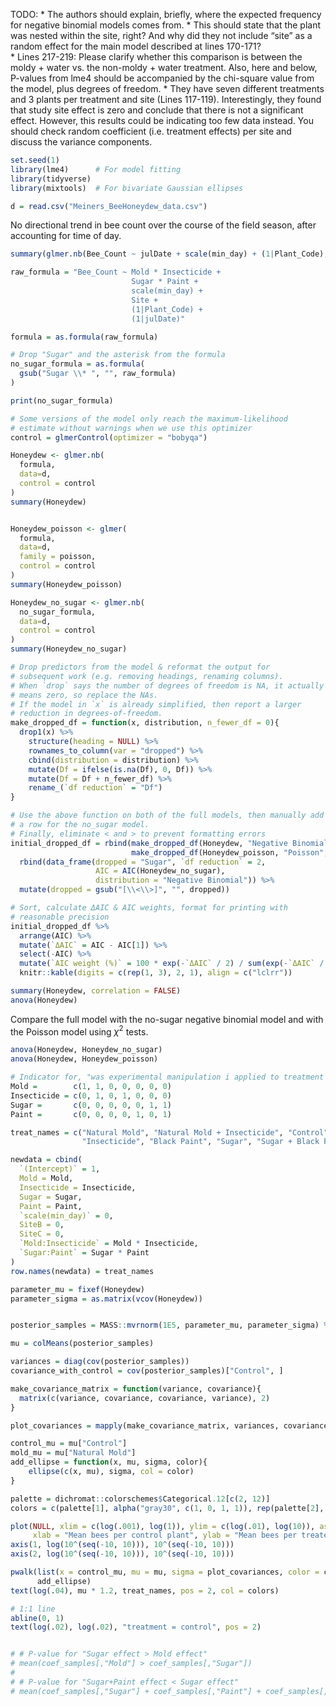 TODO:
* The authors should explain, briefly, where the expected frequency for negative binomial models comes from.
* This should state that the plant was nested within the site, right? And why did they not include "site" as a random effect for the main model described at lines 170-171?  
* Lines 217-219: Please clarify whether this comparison is between the moldy + water vs. the non-moldy + water treatment. Also, here and below, P-values from lme4 should be accompanied by the chi-square value from the model, plus degrees of freedom.
* They have seven different treatments and 3 plants per treatment and site (Lines 117-119). Interestingly, they found that study site effect is zero and conclude that there is not a significant effect. However, this results could be indicating too few data instead. You should check random coefficient (i.e. treatment effects) per site and discuss the variance components.

```r
set.seed(1)
library(lme4)      # For model fitting
library(tidyverse)
library(mixtools)  # For bivariate Gaussian ellipses

d = read.csv("Meiners_BeeHoneydew_data.csv")
```


No directional trend in bee count over the course of the field season, after
accounting for time of day.
```r
summary(glmer.nb(Bee_Count ~ julDate + scale(min_day) + (1|Plant_Code), data = d))
```


```r
raw_formula = "Bee_Count ~ Mold * Insecticide + 
                           Sugar * Paint + 
                           scale(min_day) + 
                           Site +
                           (1|Plant_Code) + 
                           (1|julDate)"

formula = as.formula(raw_formula)

# Drop "Sugar" and the asterisk from the formula
no_sugar_formula = as.formula(
  gsub("Sugar \\* ", "", raw_formula)
)

print(no_sugar_formula)
```


```r
# Some versions of the model only reach the maximum-likelihood
# estimate without warnings when we use this optimizer
control = glmerControl(optimizer = "bobyqa")

Honeydew <- glmer.nb(
  formula,
  data=d,
  control = control
)
summary(Honeydew)


Honeydew_poisson <- glmer(
  formula,
  data=d,
  family = poisson,
  control = control
)
summary(Honeydew_poisson)

Honeydew_no_sugar <- glmer.nb(
  no_sugar_formula,
  data=d,
  control = control
)
summary(Honeydew_no_sugar)
```

```r
# Drop predictors from the model & reformat the output for
# subsequent work (e.g. removing headings, renaming columns).
# When `drop` says the number of degrees of freedom is NA, it actually 
# means zero, so replace the NAs.
# If the model in `x` is already simplified, then report a larger
# reduction in degrees-of-freedom.
make_dropped_df = function(x, distribution, n_fewer_df = 0){
  drop1(x) %>% 
    structure(heading = NULL) %>% 
    rownames_to_column(var = "dropped") %>% 
    cbind(distribution = distribution) %>% 
    mutate(Df = ifelse(is.na(Df), 0, Df)) %>% 
    mutate(Df = Df + n_fewer_df) %>% 
    rename_(`df reduction` = "Df")
}

# Use the above function on both of the full models, then manually add
# a row for the no_sugar model.
# Finally, eliminate < and > to prevent formatting errors
initial_dropped_df = rbind(make_dropped_df(Honeydew, "Negative Binomial", 0), 
                           make_dropped_df(Honeydew_poisson, "Poisson", 1)) %>% 
  rbind(data_frame(dropped = "Sugar", `df reduction` = 2, 
                   AIC = AIC(Honeydew_no_sugar), 
                   distribution = "Negative Binomial")) %>% 
  mutate(dropped = gsub("[\\<\\>]", "", dropped))

# Sort, calculate ΔAIC & AIC weights, format for printing with 
# reasonable precision
initial_dropped_df %>% 
  arrange(AIC) %>% 
  mutate(`ΔAIC` = AIC - AIC[1]) %>% 
  select(-AIC) %>% 
  mutate(`AIC weight (%)` = 100 * exp(-`ΔAIC` / 2) / sum(exp(-`ΔAIC` / 2))) %>% 
  knitr::kable(digits = c(rep(1, 3), 2, 1), align = c("lclrr"))
```


```r
summary(Honeydew, correlation = FALSE)
anova(Honeydew)
```

Compare the full model with the no-sugar negative binomial model and with the
Poisson model using $\chi^2$ tests. 
```r
anova(Honeydew, Honeydew_no_sugar)
anova(Honeydew, Honeydew_poisson)
```

```r


# Indicator for, "was experimental manipulation i applied to treatment j?""
Mold =        c(1, 1, 0, 0, 0, 0, 0)
Insecticide = c(0, 1, 0, 1, 0, 0, 0)
Sugar =       c(0, 0, 0, 0, 0, 1, 1)
Paint =       c(0, 0, 0, 0, 1, 0, 1)

treat_names = c("Natural Mold", "Natural Mold + Insecticide", "Control", 
                "Insecticide", "Black Paint", "Sugar", "Sugar + Black Paint")

newdata = cbind(
  `(Intercept)` = 1,
  Mold = Mold,
  Insecticide = Insecticide,
  Sugar = Sugar,
  Paint = Paint,
  `scale(min_day)` = 0,
  SiteB = 0,
  SiteC = 0,
  `Mold:Insecticide` = Mold * Insecticide,
  `Sugar:Paint` = Sugar * Paint
)
row.names(newdata) = treat_names

parameter_mu = fixef(Honeydew)
parameter_sigma = as.matrix(vcov(Honeydew))


posterior_samples = MASS::mvrnorm(1E5, parameter_mu, parameter_sigma) %*% t(newdata)

mu = colMeans(posterior_samples)

variances = diag(cov(posterior_samples))
covariance_with_control = cov(posterior_samples)["Control", ]

make_covariance_matrix = function(variance, covariance){
  matrix(c(variance, covariance, covariance, variance), 2)
}

plot_covariances = mapply(make_covariance_matrix, variances, covariance_with_control, SIMPLIFY = FALSE)

control_mu = mu["Control"]
mold_mu = mu["Natural Mold"]
add_ellipse = function(x, mu, sigma, color){
    ellipse(c(x, mu), sigma, col = color)
}

palette = dichromat::colorschemes$Categorical.12[c(2, 12)]
colors = c(palette[1], alpha("gray30", c(1, 0, 1, 1)), rep(palette[2], 2))

plot(NULL, xlim = c(log(.001), log(1)), ylim = c(log(.01), log(10)), asp = 1, axes = FALSE,
     xlab = "Mean bees per control plant", ylab = "Mean bees per treated plant", xaxs = "i", yaxs = "i")
axis(1, log(10^(seq(-10, 10))), 10^(seq(-10, 10)))
axis(2, log(10^(seq(-10, 10))), 10^(seq(-10, 10)))

pwalk(list(x = control_mu, mu = mu, sigma = plot_covariances, color = colors),
      add_ellipse)
text(log(.04), mu * 1.2, treat_names, pos = 2, col = colors)

# 1:1 line
abline(0, 1)
text(log(.02), log(.02), "treatment = control", pos = 2)


# # P-value for "Sugar effect > Mold effect"
# mean(coef_samples[,"Mold"] > coef_samples[,"Sugar"])
# 
# # P-value for "Sugar+Paint effect < Sugar effect"
# mean(coef_samples[,"Sugar"] + coef_samples[,"Paint"] + coef_samples[,"Sugar:Paint"] > coef_samples[,"Sugar"])
```
